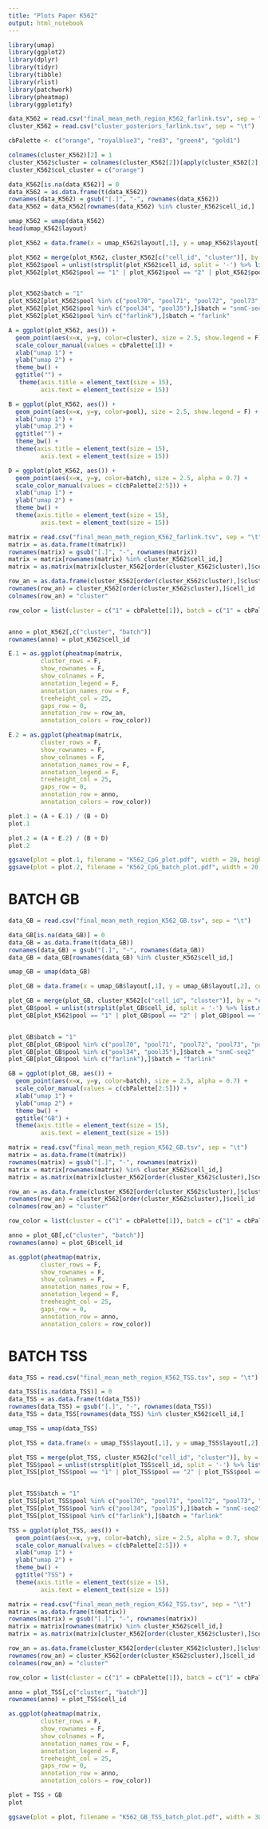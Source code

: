 ```yaml
---
title: "Plots Paper K562"
output: html_notebook
---
```


```r
library(umap)
library(ggplot2)
library(dplyr)
library(tidyr)
library(tibble)
library(rlist)
library(patchwork)
library(pheatmap)
library(ggplotify)
```

```r
data_K562 = read.csv("final_mean_meth_region_K562_farlink.tsv", sep = "\t")
cluster_K562 = read.csv("cluster_posteriors_farlink.tsv", sep = "\t")
```

```r
cbPalette <- c("orange", "royalblue3", "red3", "green4", "gold1")
```

```r
colnames(cluster_K562)[2] = 1
cluster_K562$cluster = colnames(cluster_K562[2])[apply(cluster_K562[2],1,which.max)]
cluster_K562$col_cluster = c("orange")

data_K562[is.na(data_K562)] = 0
data_K562 = as.data.frame(t(data_K562))
rownames(data_K562) = gsub("[.]", "-", rownames(data_K562))
data_K562 = data_K562[rownames(data_K562) %in% cluster_K562$cell_id,]
```

```r
umap_K562 = umap(data_K562)
head(umap_K562$layout)
```

```r
plot_K562 = data.frame(x = umap_K562$layout[,1], y = umap_K562$layout[,2], cell_id = rownames(umap_K562$layout))

plot_K562 = merge(plot_K562, cluster_K562[c("cell_id", "cluster")], by = "cell_id")
plot_K562$pool = unlist(strsplit(plot_K562$cell_id, split = '-') %>% list.map(.[2]))
plot_K562[plot_K562$pool == "1" | plot_K562$pool == "2" | plot_K562$pool == "3" | plot_K562$pool == "4",]$pool = "farlink"


plot_K562$batch = "1"
plot_K562[plot_K562$pool %in% c("pool70", "pool71", "pool72", "pool73", "pool74", "pool75"),]$batch = "2"
plot_K562[plot_K562$pool %in% c("pool34", "pool35"),]$batch = "snmC-seq2"
plot_K562[plot_K562$pool %in% c("farlink"),]$batch = "farlink"
```

```r
A = ggplot(plot_K562, aes()) + 
  geom_point(aes(x=x, y=y, color=cluster), size = 2.5, show.legend = F) +
  scale_colour_manual(values = cbPalette[1]) +
  xlab("umap 1") +
  ylab("umap 2") +
  theme_bw() +
  ggtitle("") +
   theme(axis.title = element_text(size = 15), 
         axis.text = element_text(size = 15))

```

```r
B = ggplot(plot_K562, aes()) + 
  geom_point(aes(x=x, y=y, color=pool), size = 2.5, show.legend = F) +
  xlab("umap 1") +
  ylab("umap 2") +
  ggtitle("") +
  theme_bw() + 
  theme(axis.title = element_text(size = 15), 
         axis.text = element_text(size = 15))
```

```r
D = ggplot(plot_K562, aes()) + 
  geom_point(aes(x=x, y=y, color=batch), size = 2.5, alpha = 0.7) +
  scale_color_manual(values = c(cbPalette[2:5])) +
  xlab("umap 1") +
  ylab("umap 2") +
  theme_bw() +
  theme(axis.title = element_text(size = 15), 
         axis.text = element_text(size = 15))
```

```r
matrix = read.csv("final_mean_meth_region_K562_farlink.tsv", sep = "\t")
matrix = as.data.frame(t(matrix))
rownames(matrix) = gsub("[.]", "-", rownames(matrix))
matrix = matrix[rownames(matrix) %in% cluster_K562$cell_id,]
matrix = as.matrix(matrix[cluster_K562[order(cluster_K562$cluster),]$cell_id,])

row_an = as.data.frame(cluster_K562[order(cluster_K562$cluster),]$cluster)
rownames(row_an) = cluster_K562[order(cluster_K562$cluster),]$cell_id
colnames(row_an) = "cluster"

row_color = list(cluster = c("1" = cbPalette[1]), batch = c("1" = cbPalette[2], "2" = cbPalette[3], "snmC-seq2" = cbPalette[4], "farlink" = cbPalette[5]))


anno = plot_K562[,c("cluster", "batch")]
rownames(anno) = plot_K562$cell_id
```

```r
E.1 = as.ggplot(pheatmap(matrix, 
         cluster_rows = F, 
         show_rownames = F, 
         show_colnames = F, 
         annotation_legend = F,
         annotation_names_row = F,
         treeheight_col = 25,
         gaps_row = 0,
         annotation_row = row_an, 
         annotation_colors = row_color))

E.2 = as.ggplot(pheatmap(matrix, 
         cluster_rows = F, 
         show_rownames = F, 
         show_colnames = F, 
         annotation_names_row = F,
         annotation_legend = F,
         treeheight_col = 25,
         gaps_row = 0,
         annotation_row = anno,
         annotation_colors = row_color))

```

```r
plot.1 = (A + E.1) / (B + D) 
plot.1
```

```r
plot.2 = (A + E.2) / (B + D) 
plot.2
```


```r
ggsave(plot = plot.1, filename = "K562_CpG_plot.pdf", width = 20, height = 20, units = "cm")
ggsave(plot = plot.2, filename = "K562_CpG_batch_plot.pdf", width = 20, height = 20, units = "cm")
```

# BATCH GB 

```r
data_GB = read.csv("final_mean_meth_region_K562_GB.tsv", sep = "\t")
```

```r
data_GB[is.na(data_GB)] = 0
data_GB = as.data.frame(t(data_GB))
rownames(data_GB) = gsub("[.]", "-", rownames(data_GB))
data_GB = data_GB[rownames(data_GB) %in% cluster_K562$cell_id,]
```

```r
umap_GB = umap(data_GB)
```

```r
plot_GB = data.frame(x = umap_GB$layout[,1], y = umap_GB$layout[,2], cell_id = rownames(umap_GB$layout))

plot_GB = merge(plot_GB, cluster_K562[c("cell_id", "cluster")], by = "cell_id")
plot_GB$pool = unlist(strsplit(plot_GB$cell_id, split = '-') %>% list.map(.[2]))
plot_GB[plot_K562$pool == "1" | plot_GB$pool == "2" | plot_GB$pool == "3" | plot_GB$pool == "4",]$pool = "farlink"


plot_GB$batch = "1"
plot_GB[plot_GB$pool %in% c("pool70", "pool71", "pool72", "pool73", "pool74", "pool75"),]$batch = "2"
plot_GB[plot_GB$pool %in% c("pool34", "pool35"),]$batch = "snmC-seq2"
plot_GB[plot_GB$pool %in% c("farlink"),]$batch = "farlink"
```

```r
GB = ggplot(plot_GB, aes()) + 
  geom_point(aes(x=x, y=y, color=batch), size = 2.5, alpha = 0.7) +
  scale_color_manual(values = c(cbPalette[2:5])) +
  xlab("umap 1") +
  ylab("umap 2") +
  theme_bw() +
  ggtitle("GB") +
  theme(axis.title = element_text(size = 15), 
         axis.text = element_text(size = 15))
```

```r
matrix = read.csv("final_mean_meth_region_K562_GB.tsv", sep = "\t")
matrix = as.data.frame(t(matrix))
rownames(matrix) = gsub("[.]", "-", rownames(matrix))
matrix = matrix[rownames(matrix) %in% cluster_K562$cell_id,]
matrix = as.matrix(matrix[cluster_K562[order(cluster_K562$cluster),]$cell_id,])

row_an = as.data.frame(cluster_K562[order(cluster_K562$cluster),]$cluster)
rownames(row_an) = cluster_K562[order(cluster_K562$cluster),]$cell_id
colnames(row_an) = "cluster"

row_color = list(cluster = c("1" = cbPalette[1]), batch = c("1" = cbPalette[2], "2" = cbPalette[3], "snmC-seq2" = cbPalette[4], "farlink" = cbPalette[5]))

anno = plot_GB[,c("cluster", "batch")]
rownames(anno) = plot_GB$cell_id
```

```r
as.ggplot(pheatmap(matrix, 
         cluster_rows = F, 
         show_rownames = F, 
         show_colnames = F, 
         annotation_names_row = F,
         annotation_legend = F,
         treeheight_col = 25,
         gaps_row = 0,
         annotation_row = anno,
         annotation_colors = row_color))
```

# BATCH TSS 

```r
data_TSS = read.csv("final_mean_meth_region_K562_TSS.tsv", sep = "\t")
```


```r
data_TSS[is.na(data_TSS)] = 0
data_TSS = as.data.frame(t(data_TSS))
rownames(data_TSS) = gsub("[.]", "-", rownames(data_TSS))
data_TSS = data_TSS[rownames(data_TSS) %in% cluster_K562$cell_id,]
```

```r
umap_TSS = umap(data_TSS)
```

```r
plot_TSS = data.frame(x = umap_TSS$layout[,1], y = umap_TSS$layout[,2], cell_id = rownames(umap_TSS$layout))

plot_TSS = merge(plot_TSS, cluster_K562[c("cell_id", "cluster")], by = "cell_id")
plot_TSS$pool = unlist(strsplit(plot_TSS$cell_id, split = '-') %>% list.map(.[2]))
plot_TSS[plot_TSS$pool == "1" | plot_TSS$pool == "2" | plot_TSS$pool == "3" | plot_TSS$pool == "4",]$pool = "farlink"


plot_TSS$batch = "1"
plot_TSS[plot_TSS$pool %in% c("pool70", "pool71", "pool72", "pool73", "pool74", "pool75"),]$batch = "2"
plot_TSS[plot_TSS$pool %in% c("pool34", "pool35"),]$batch = "snmC-seq2"
plot_TSS[plot_TSS$pool %in% c("farlink"),]$batch = "farlink"
```

```r
TSS = ggplot(plot_TSS, aes()) + 
  geom_point(aes(x=x, y=y, color=batch), size = 2.5, alpha = 0.7, show.legend = F) +
  scale_color_manual(values = c(cbPalette[2:5])) +
  xlab("umap 1") +
  ylab("umap 2") +
  theme_bw() +
  ggtitle("TSS") + 
  theme(axis.title = element_text(size = 15), 
         axis.text = element_text(size = 15))
```

```r
matrix = read.csv("final_mean_meth_region_K562_TSS.tsv", sep = "\t")
matrix = as.data.frame(t(matrix))
rownames(matrix) = gsub("[.]", "-", rownames(matrix))
matrix = matrix[rownames(matrix) %in% cluster_K562$cell_id,]
matrix = as.matrix(matrix[cluster_K562[order(cluster_K562$cluster),]$cell_id,])

row_an = as.data.frame(cluster_K562[order(cluster_K562$cluster),]$cluster)
rownames(row_an) = cluster_K562[order(cluster_K562$cluster),]$cell_id
colnames(row_an) = "cluster"

row_color = list(cluster = c("1" = cbPalette[1]), batch = c("1" = cbPalette[2], "2" = cbPalette[3], "snmC-seq2" = cbPalette[4], "farlink" = cbPalette[5]))

anno = plot_TSS[,c("cluster", "batch")]
rownames(anno) = plot_TSS$cell_id
```

```r
as.ggplot(pheatmap(matrix, 
         cluster_rows = F, 
         show_rownames = F, 
         show_colnames = F, 
         annotation_names_row = F,
         annotation_legend = F,
         treeheight_col = 25,
         gaps_row = 0,
         annotation_row = anno,
         annotation_colors = row_color))
```


```r
plot = TSS + GB 
plot 
```

```r
ggsave(plot = plot, filename = "K562_GB_TSS_batch_plot.pdf", width = 30, height = 20, units = "cm")
```

